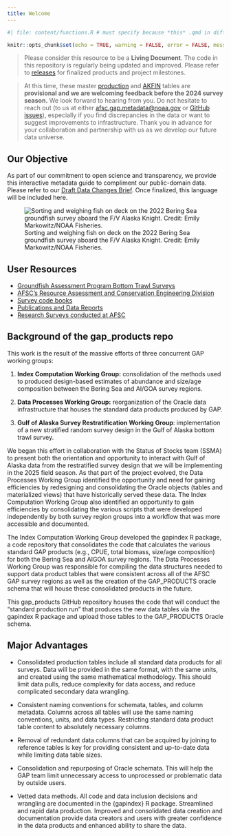 ```yaml
---
title: Welcome
---
```


```r
#| file: content/functions.R # must specify because *this* .qmd in different folder

knitr::opts_chunk$set(echo = TRUE, warning = FALSE, error = FALSE, message = FALSE)
```

> Please consider this resource to be a **Living Document**. The code in this repository is regularly being updated and improved. Please refer to [releases](%60r%20paste0(link_repo,%20'/releases')) for finalized products and project milestones.

> At this time, these master [production](https://afsc-gap-products.github.io/gap_products/content/product-intro.html) and [AKFIN](https://afsc-gap-products.github.io/gap_products/content/akfin-intro.html) tables are **provisional and we are welcoming feedback before the 2024 survey season.** We look forward to hearing from you. Do not hesitate to reach out (to us at either [afsc.gap.metadata@noaa.gov](afsc.gap.metadata@noaa.gov) or [GitHub issues](https://github.com/afsc-gap-products/gap_products/issues)), especially if you find discrepancies in the data or want to suggest improvements to infrastructure. Thank you in advance for your collaboration and partnership with us as we develop our future data universe.

## Our Objective

As part of our commitment to open science and transparency, we provide this interactive metadata guide to compliment our public-domain data. Please refer to our [Draft Data Changes Brief](https://docs.google.com/document/d/1ie0it6G_V_PrpO1fYe-731Fvubuahn2yi0ixBIpaYO8/edit?usp=sharing). Once finalized, this language will be included here.

![Sorting and weighing fish on deck on the 2022 Bering Sea groundfish survey aboard the F/V Alaska Knight. Credit: Emily Markowitz/NOAA Fisheries.](https://www.fisheries.noaa.gov/s3/2023-04/750x500-bottom-trawl-survey-afsc.jpg)

## User Resources

-   [Groundfish Assessment Program Bottom Trawl Surveys](https://www.fisheries.noaa.gov/alaska/science-data/groundfish-assessment-program-bottom-trawl-surveys)
-   [AFSC’s Resource Assessment and Conservation Engineering Division](https://www.fisheries.noaa.gov/about/resource-assessment-and-conservation-engineering-division)
-   [Survey code books](`r link_code_books `)
-   [Publications and Data Reports](https://repository.library.noaa.gov/)
-   [Research Surveys conducted at AFSC](https://www.fisheries.noaa.gov/alaska/ecosystems/alaska-fish-research-surveys)

## Background of the gap_products repo

This work is the result of the massive efforts of three concurrent GAP working groups:

(@) **Index Computation Working Group:** consolidation of the methods used to produced design-based estimates of abundance and size/age composition between the Bering Sea and AI/GOA survey regions.

(@) **Data Processes Working Group:** reorganization of the Oracle data infrastructure that houses the standard data products produced by GAP.

(@) **Gulf of Alaska Survey Restratification Working Group**: implementation of a new stratified random survey design in the Gulf of Alaska bottom trawl survey.

We began this effort in collaboration with the Status of Stocks team (SSMA) to present both the orientation and opportunity to interact with Gulf of Alaska data from the restratified survey design that we will be implementing in the 2025 field season.
As that part of the project evolved, the Data Processes Working Group identified the opportunity and need for gaining efficiencies by redesigning and consolidating the Oracle objects (tables and materialized views) that have historically served these data.
The Index Computation Working Group also identified an opportunity to gain efficiencies by consolidating the various scripts that were developed independently by both survey region groups into a workflow that was more accessible and documented.

The Index Computation Working Group developed the gapindex R package, a code repository that consolidates the code that calculates the various standard GAP products (e.g., CPUE, total biomass, size/age composition) for both the Bering Sea and AIGOA survey regions.
The Data Processes Working Group was responsible for compiling the data structures needed to support data product tables that were consistent across all of the AFSC GAP survey regions as well as the creation of the GAP_PRODUCTS oracle schema that will house these consolidated products in the future.

This gap_products GitHub repository houses the code that will conduct the "standard production run" that produces the new data tables via the gapindex R package and upload those tables to the GAP_PRODUCTS Oracle schema.

## Major Advantages

-   Consolidated production tables include all standard data products for all surveys.
    Data will be provided in the same format, with the same units, and created using the same mathematical methodology.
    This should limit data pulls, reduce complexity for data access, and reduce complicated secondary data wrangling.

-   Consistent naming conventions for schemata, tables, and column metadata.
    Columns across all tables will use the same naming conventions, units, and data types.
    Restricting standard data product table content to absolutely necessary columns.

-   Removal of redundant data columns that can be acquired by joining to reference tables is key for providing consistent and up-to-date data while limiting data table sizes.

-   Consolidation and repurposing of Oracle schemata.
    This will help the GAP team limit unnecessary access to unprocessed or problematic data by outside users.

-   Vetted data methods.
    All code and data inclusion decisions and wrangling are documented in the {gapindex} R package.
    Streamlined and rapid data production.
    Improved and consolidated data creation and documentation provide data creators and users with greater confidence in the data products and enhanced ability to share the data.

